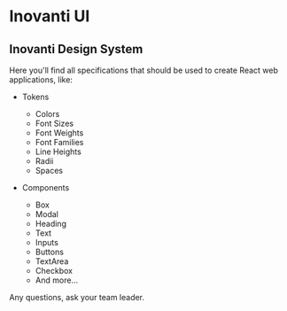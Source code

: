 
<Meta title="Home" />

# Inovanti UI

## Inovanti Design System

Here you'll find all specifications that should be used to create React web applications, like:

- Tokens
    - Colors
    - Font Sizes
    - Font Weights
    - Font Families
    - Line Heights
    - Radii
    - Spaces

- Components
    - Box
    - Modal
    - Heading
    - Text
    - Inputs
    - Buttons
    - TextArea
    - Checkbox
    - And more...

Any questions, ask your team leader.

